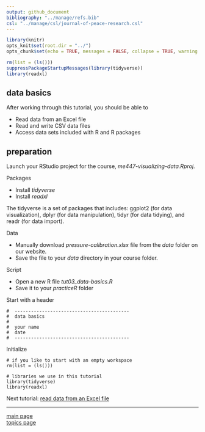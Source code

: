 ```yaml
---
output: github_document
bibliography: "../manage/refs.bib" 
csl: "../manage/csl/journal-of-peace-research.csl"
---
```


```r
library(knitr)
opts_knit$set(root.dir = "../")
opts_chunk$set(echo = TRUE, messages = FALSE, collapse = TRUE, warning = FALSE)

rm(list = (ls()))
suppressPackageStartupMessages(library(tidyverse))
library(readxl)
```

## data basics

After working through this tutorial, you should be able to 

- Read data from an Excel file 
- Read and write CSV data files 
- Access data sets included with R and R packages 


## preparation 

Launch your RStudio project for the course, *me447-visualizing-data.Rproj*.  

Packages

- Install *tidyverse* 
- Install *readxl* 


The tidyverse is a set of packages that includes: ggplot2 (for data visualization), dplyr (for data manipulation), tidyr (for data tidying), and readr (for data import). 

Data

- Manually download *pressure-calibration.xlsx* file from the *data* folder on our website. 
- Save the file to your *data* directory in your course folder. 

Script

- Open a new R file  *tut03_data-basics.R*
- Save it to your *practiceR* folder 

Start with a header

    #  ------------------------------------------
    #  data basics
    #
    #  your name
    #  date
    #  ------------------------------------------

Initialize 

    # if you like to start with an empty workspace
    rm(list = (ls()))
    
    # libraries we use in this tutorial
    library(tidyverse)
    library(readxl)








Next tutorial: [read data from an Excel file](tut-0402_read-excel.md)


---

[main page](../README.md)<br> 
[topics page](../README-by-topic.md)



